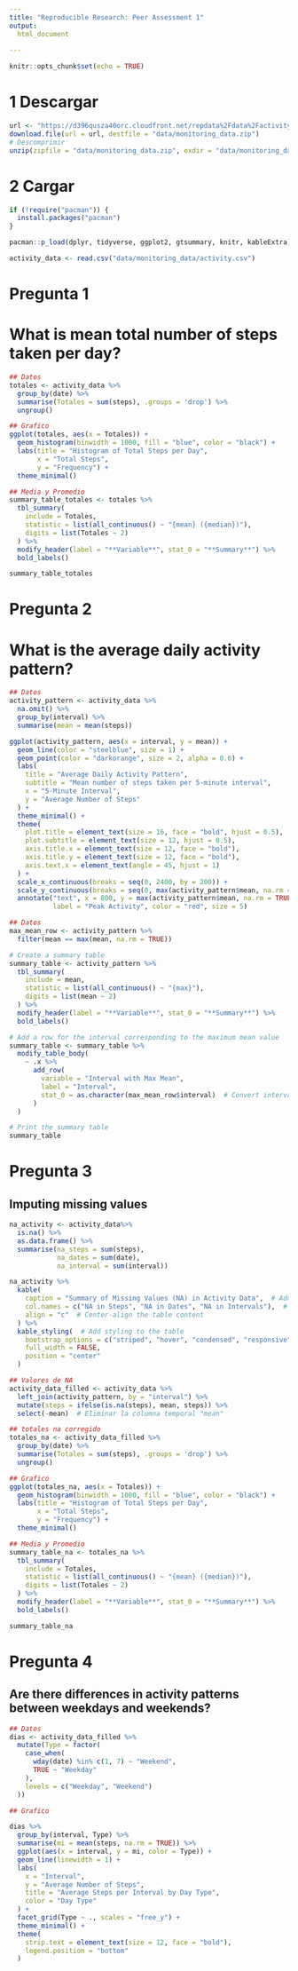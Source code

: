 ```yaml
---
title: "Reproducible Research: Peer Assessment 1"
output: 
  html_document
 
---
```


```r
knitr::opts_chunk$set(echo = TRUE)
```

# 1 Descargar 
```r
url <- "https://d396qusza40orc.cloudfront.net/repdata%2Fdata%2Factivity.zip"
download.file(url = url, destfile = "data/monitoring_data.zip")
# Descomprimir 
unzip(zipfile = "data/monitoring_data.zip", exdir = "data/monitoring_data", overwrite = TRUE)
```

# 2 Cargar #### 
```r
if (!require("pacman")) {
  install.packages("pacman")
}

pacman::p_load(dplyr, tidyverse, ggplot2, gtsummary, knitr, kableExtra) 

activity_data <- read.csv("data/monitoring_data/activity.csv")

```


# Pregunta 1 
# What is mean total number of steps taken per day?
```r
## Datos
totales <- activity_data %>% 
  group_by(date) %>% 
  summarise(Totales = sum(steps), .groups = 'drop') %>%
  ungroup()
```

```r
## Grafico
ggplot(totales, aes(x = Totales)) +
  geom_histogram(binwidth = 1000, fill = "blue", color = "black") +   
  labs(title = "Histogram of Total Steps per Day",
       x = "Total Steps",
       y = "Frequency") +
  theme_minimal()

```

```r
## Media y Promedio
summary_table_totales <- totales %>%
  tbl_summary(
    include = Totales,  
    statistic = list(all_continuous() ~ "{mean} ({median})"),   
    digits = list(Totales ~ 2)   
  ) %>%
  modify_header(label = "**Variable**", stat_0 = "**Summary**") %>%   
  bold_labels() 

summary_table_totales

```

# Pregunta 2 ####
# What is the average daily activity pattern?
```r
## Datos 
activity_pattern <- activity_data %>% 
  na.omit() %>% 
  group_by(interval) %>% 
  summarise(mean = mean(steps))

```

```r
ggplot(activity_pattern, aes(x = interval, y = mean)) +
  geom_line(color = "steelblue", size = 1) +  
  geom_point(color = "darkorange", size = 2, alpha = 0.6) +  
  labs(
    title = "Average Daily Activity Pattern", 
    subtitle = "Mean number of steps taken per 5-minute interval",  
    x = "5-Minute Interval",  
    y = "Average Number of Steps"  
  ) +
  theme_minimal() +  
  theme(
    plot.title = element_text(size = 16, face = "bold", hjust = 0.5),   
    plot.subtitle = element_text(size = 12, hjust = 0.5),   
    axis.title.x = element_text(size = 12, face = "bold"),   
    axis.title.y = element_text(size = 12, face = "bold"),   
    axis.text.x = element_text(angle = 45, hjust = 1)   
  ) +
  scale_x_continuous(breaks = seq(0, 2400, by = 200)) +   
  scale_y_continuous(breaks = seq(0, max(activity_pattern$mean, na.rm = TRUE), by = 25)) +   
  annotate("text", x = 800, y = max(activity_pattern$mean, na.rm = TRUE) * 0.9, 
           label = "Peak Activity", color = "red", size = 5)   
``` 


```r
## Datos
max_mean_row <- activity_pattern %>%
  filter(mean == max(mean, na.rm = TRUE))

# Create a summary table
summary_table <- activity_pattern %>%
  tbl_summary(
    include = mean,  
    statistic = list(all_continuous() ~ "{max}"),   
    digits = list(mean ~ 2) 
  ) %>%
  modify_header(label = "**Variable**", stat_0 = "**Summary**") %>%   
  bold_labels() 

# Add a row for the interval corresponding to the maximum mean value
summary_table <- summary_table %>%
  modify_table_body(
    ~ .x %>%
      add_row(
        variable = "Interval with Max Mean",
        label = "Interval",
        stat_0 = as.character(max_mean_row$interval)  # Convert interval to character
      )
  )

# Print the summary table
summary_table
``` 
 

# Pregunta 3 ####
## Imputing missing values
```r
na_activity <- activity_data%>% 
  is.na() %>% 
  as.data.frame() %>% 
  summarise(na_steps = sum(steps), 
            na_dates = sum(date), 
            na_interval = sum(interval))

na_activity %>%
  kable(
    caption = "Summary of Missing Values (NA) in Activity Data",  # Add a caption
    col.names = c("NA in Steps", "NA in Dates", "NA in Intervals"),  # Rename columns
    align = "c"  # Center-align the table content
  ) %>%
  kable_styling(  # Add styling to the table
    bootstrap_options = c("striped", "hover", "condensed", "responsive"),
    full_width = FALSE,
    position = "center"
  )  
``` 

```r
## Valores de NA
activity_data_filled <- activity_data %>%
  left_join(activity_pattern, by = "interval") %>%   
  mutate(steps = ifelse(is.na(steps), mean, steps)) %>% 
  select(-mean)  # Eliminar la columna temporal "mean"

## totales na corregido
totales_na <- activity_data_filled %>% 
  group_by(date) %>% 
  summarise(Totales = sum(steps), .groups = 'drop') %>%
  ungroup()
``` 

```r
## Grafico
ggplot(totales_na, aes(x = Totales)) +
  geom_histogram(binwidth = 1000, fill = "blue", color = "black") +   
  labs(title = "Histogram of Total Steps per Day",
       x = "Total Steps",
       y = "Frequency") +
  theme_minimal()
``` 

```r
## Media y Promedio
summary_table_na <- totales_na %>%
  tbl_summary(
    include = Totales,  
    statistic = list(all_continuous() ~ "{mean} ({median})"),   
    digits = list(Totales ~ 2)   
  ) %>%
  modify_header(label = "**Variable**", stat_0 = "**Summary**") %>%   
  bold_labels() 

summary_table_na
``` 


# Pregunta 4 ####
## Are there differences in activity patterns between weekdays and weekends?
```r
## Datos
dias <- activity_data_filled %>%
  mutate(Type = factor(
    case_when(
      wday(date) %in% c(1, 7) ~ "Weekend",   
      TRUE ~ "Weekday" 
    ),
    levels = c("Weekday", "Weekend") 
  ))
``` 

```r
## Grafico

dias %>%
  group_by(interval, Type) %>%
  summarise(mi = mean(steps, na.rm = TRUE)) %>%  
  ggplot(aes(x = interval, y = mi, color = Type)) +  
  geom_line(linewidth = 1) +  
  labs(
    x = "Interval",
    y = "Average Number of Steps",
    title = "Average Steps per Interval by Day Type",
    color = "Day Type"   
  ) +
  facet_grid(Type ~ ., scales = "free_y") + 
  theme_minimal() +  
  theme(
    strip.text = element_text(size = 12, face = "bold"), 
    legend.position = "bottom"  
  )
  
``` 
